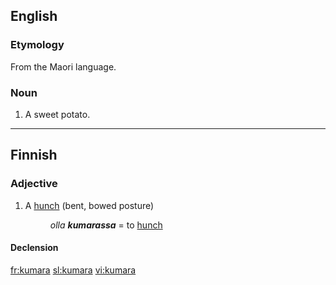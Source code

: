 ==English==

===Etymology===
From the Maori language.

===Noun===
{{en-noun|kumara|}}

# {{New Zealand}} A sweet potato.

----

==Finnish==

===Adjective===
{{fi-adj||comp=kumarampi|sup=kumarin}}

# A [[hunch]] (bent, bowed posture)
#: ''olla '''kumarassa''''' = to [[hunch]]

====Declension====
{{fi-decl-koira|kumar|||a|}}

[[fr:kumara]]
[[sl:kumara]]
[[vi:kumara]]